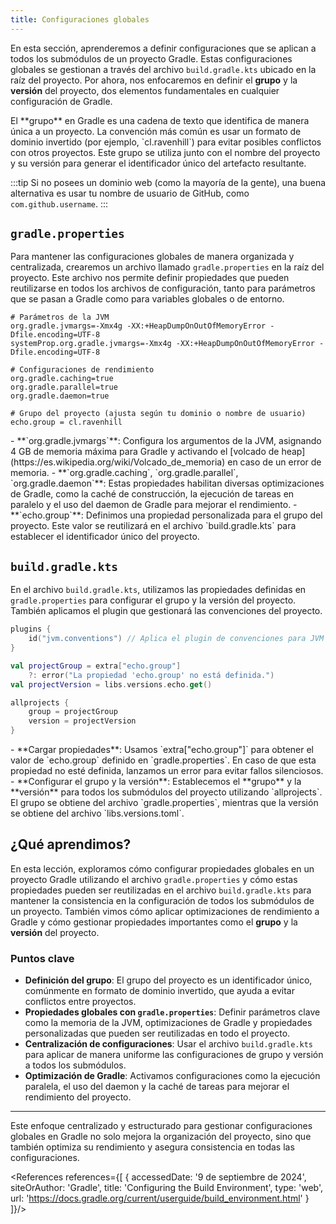 ```yaml
---
title: Configuraciones globales
---
```


<ReadingTime />
<GithubRepoLink user="r8vnhill" repo="echo-app-kt" />

En esta sección, aprenderemos a definir configuraciones que se aplican a todos los submódulos de un proyecto Gradle.
Estas configuraciones globales se gestionan a través del archivo `build.gradle.kts` ubicado en la raíz del proyecto.
Por ahora, nos enfocaremos en definir el **grupo** y la **versión** del proyecto, dos elementos fundamentales en
cualquier configuración de Gradle.

<Definition title="Grupo">
    El **grupo** en Gradle es una cadena de texto que identifica de manera única a un proyecto. La convención más común
    es usar un formato de dominio invertido (por ejemplo, `cl.ravenhill`) para evitar posibles conflictos con otros
    proyectos. Este grupo se utiliza junto con el nombre del proyecto y su versión para generar el identificador único
    del artefacto resultante.
</Definition>

:::tip
Si no posees un dominio web (como la mayoría de la gente), una buena alternativa es usar tu nombre de usuario de
GitHub, como `com.github.username`.
:::

## `gradle.properties`

Para mantener las configuraciones globales de manera organizada y centralizada, crearemos un archivo llamado
`gradle.properties` en la raíz del proyecto. Este archivo nos permite definir propiedades que pueden reutilizarse en
todos los archivos de configuración, tanto para parámetros que se pasan a Gradle como para variables globales o de
entorno.

```properties title="gradle.properties" showLineNumbers
# Parámetros de la JVM
org.gradle.jvmargs=-Xmx4g -XX:+HeapDumpOnOutOfMemoryError -Dfile.encoding=UTF-8
systemProp.org.gradle.jvmargs=-Xmx4g -XX:+HeapDumpOnOutOfMemoryError -Dfile.encoding=UTF-8

# Configuraciones de rendimiento
org.gradle.caching=true
org.gradle.parallel=true
org.gradle.daemon=true

# Grupo del proyecto (ajusta según tu dominio o nombre de usuario)
echo.group = cl.ravenhill
```

<Explanation>
    - **`org.gradle.jvmargs`**: Configura los argumentos de la JVM, asignando 4 GB de memoria máxima para Gradle y activando el [volcado de heap](https://es.wikipedia.org/wiki/Volcado_de_memoria) en caso de un error de memoria.
    - **`org.gradle.caching`, `org.gradle.parallel`, `org.gradle.daemon`**: Estas propiedades habilitan diversas optimizaciones de Gradle, como la caché de construcción, la ejecución de tareas en paralelo y el uso del daemon de Gradle para mejorar el rendimiento.
    - **`echo.group`**: Definimos una propiedad personalizada para el grupo del proyecto. Este valor se reutilizará en el archivo `build.gradle.kts` para establecer el identificador único del proyecto.
</Explanation>

## `build.gradle.kts`

En el archivo `build.gradle.kts`, utilizamos las propiedades definidas en `gradle.properties` para configurar el grupo
y la versión del proyecto. También aplicamos el plugin que gestionará las convenciones del proyecto.


```kotlin title="build.gradle.kts" showLineNumbers
plugins {
    id("jvm.conventions") // Aplica el plugin de convenciones para JVM
}

val projectGroup = extra["echo.group"] 
    ?: error("La propiedad 'echo.group' no está definida.")
val projectVersion = libs.versions.echo.get()

allprojects {
    group = projectGroup
    version = projectVersion
}
```

<Explanation>
    - **Cargar propiedades**: Usamos `extra["echo.group"]` para obtener el valor de `echo.group` definido en
    `gradle.properties`. En caso de que esta propiedad no esté definida, lanzamos un error para evitar fallos
    silenciosos.
    - **Configurar el grupo y la versión**: Establecemos el **grupo** y la **versión** para todos los submódulos del
    proyecto utilizando `allprojects`. El grupo se obtiene del archivo `gradle.properties`, mientras que la versión se
    obtiene del archivo `libs.versions.toml`.
</Explanation>

## ¿Qué aprendimos?

En esta lección, exploramos cómo configurar propiedades globales en un proyecto Gradle utilizando el archivo `gradle.properties` y cómo estas propiedades pueden ser reutilizadas en el archivo `build.gradle.kts` para mantener la consistencia en la configuración de todos los submódulos de un proyecto. También vimos cómo aplicar optimizaciones de rendimiento a Gradle y cómo gestionar propiedades importantes como el **grupo** y la **versión** del proyecto.

### Puntos clave

- **Definición del grupo**: El grupo del proyecto es un identificador único, comúnmente en formato de dominio invertido, que ayuda a evitar conflictos entre proyectos.
- **Propiedades globales con `gradle.properties`**: Definir parámetros clave como la memoria de la JVM, optimizaciones de Gradle y propiedades personalizadas que pueden ser reutilizadas en todo el proyecto.
- **Centralización de configuraciones**: Usar el archivo `build.gradle.kts` para aplicar de manera uniforme las configuraciones de grupo y versión a todos los submódulos.
- **Optimización de Gradle**: Activamos configuraciones como la ejecución paralela, el uso del daemon y la caché de tareas para mejorar el rendimiento del proyecto.

---

Este enfoque centralizado y estructurado para gestionar configuraciones globales en Gradle no solo mejora la organización del proyecto, sino que también optimiza su rendimiento y asegura consistencia en todas las configuraciones.

<References references={[
    {
        accessedDate: '9 de septiembre de 2024',
        siteOrAuthor: 'Gradle',
        title: 'Configuring the Build Environment',
        type: 'web',
        url: 'https://docs.gradle.org/current/userguide/build_environment.html'
    }
]}/>
